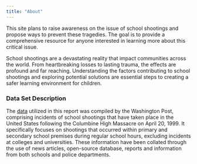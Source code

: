```yaml
---
title: "About"
---
```

This site plans to raise awareness on the issue of school shootings and propose ways to prevent these tragedies. The goal is to provide a comprehensive resource for anyone interested in learning more about this critical issue.

School shootings are a devastating reality that impact communities across the world. From heartbreaking losses to lasting trauma, the effects are profound and far reaching. Understanding the factors contributing to school shootings and exploring potential solutions are essential steps to creating a safer learning environment for children.

### Data Set Description
The [data](https://www.kaggle.com/datasets/joebeachcapital/school-shootings?resource=download) utilized in this report was compiled by the Washington Post, comprising incidents of school shootings that have taken place in the United States following the Columbine High Massacre on April 20, 1999. It specifically focuses on shootings that occurred within primary and secondary school premises during regular school hours, excluding incidents at colleges and universities. These information have been collated through the use of news articles, open-source database, reports and information from both schools and police departments. 